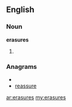 ==English==

===Noun===
'''erasures'''

# {{plural of|[[erasure]]}}

===Anagrams===
* {{alphagram|aeerrssu}}
* [[reassure#English|reassure]]

[[ar:erasures]]
[[my:erasures]]